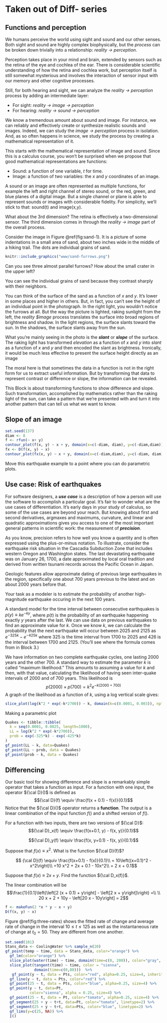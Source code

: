 # Taken out of Diff- series



## Functions and perception

<!--
As you know, a function takes one or more inputs and returns a value as output. The functions we examine in CalcZ take *quantities* as inputs and return a *quantity* as an output.
The algorithm that forms the body of the function describes arithmetic and other calculations that can turn the inputs into the output.

On the other hand, we can also use ***tables*** as functions. With a table, you specify the input, look up that input in one of the colums of the table which brings you to the right row. Then read out from that row the value in another column to be the output. The quantitative operation needed for table lookup is simple comparison. The floor/corridor/door metaphor describes table lookup as well as function evaluation.

In the previous block, we constructed functions to represent the patterns seen in data. In one example, we constructed a function $g(t) = A + B e^{-k t}$ to represent the temperature of water cooling in a mug as a function of time. In another example, we summarized the pattern of rising and falling tides.

It's common sense that data is stored in tables. But we could easily represent any smooth mathematical function, such as our basic modeling functions, as a table look-up problem. Indeed, in the era before computers, many mathematical functions were used in exactly this manner: a printed table in which a person could search for a match to the input and retrieve a value for the output.

::: {.todo}
[Picture of some nice old table.]
:::

In the computer era, we still routinely represent functions this way: data stored in computer files. For instance, an MP3 file is not much more than a sequence of numbers that record a complicated function of time: the air pressure variations of sound. Similarly, digital images record functions of $x$ and $y$ over a limited domain. Given $x$ and $y$ as input, you can look up the output by going to the right pixel.

-->

We humans perceive the world using sight and sound and our other senses. Both sight and sound are highly complex biophysically, but the *process* can be broken down trivially into a relationship: *reality $\longrightarrow$ perception*.

Perception takes place in your mind and brain, extended by sensors such as the retina of the eye and cochlea of the ear. There is considerable scientific understanding of how the retina and cochlea work, but perception itself is still somewhat mysterious and involves the interaction of sensor input with our memory and other cognitive processes.

Still, for both hearing and sight, we can analyze the *reality $\longrightarrow$ perception* process by adding an intermediate layer:

- For sight: *reality $\longrightarrow$ image $\longrightarrow$ perception*
- For hearing: *reality $\longrightarrow$ sound $\longrightarrow$ perception*

We know a tremendous amount about sound and image. For instance, we can reliably and effectively create or synthesize realistic sounds and images. Indeed, we can study the *image $\longrightarrow$ perception* process in isolation. And, as so often happens in science, we study the process by creating a mathematical representation of it.

This starts with the mathematical representation of image and sound. Since this is a calculus course, you won't be surprised when we propose that good mathematical representations are functions:

- Sound: a function of one variable, $t$ for time.
- Image: a function of two variables: the $x$ and $y$ coordinates of an image.

A sound or an image are often represented as multiple functions, for example the left and right channel of stereo sound, or the red, green, and blue planes of a digital image. But a single channel or plane is able to represent sounds or images with considerable fidelity. For simplicity, we'll stick to that: sound(t) and image(x,y).

What about the 3rd dimension? The retina is effectively a two-dimensional sensor. The third dimension comes in through the *reality $\longrightarrow$ image* part of the overall process.

Consider the image in Figure \@ref{fig:sand-1}. It is a picture of some indentations in a small area of sand, about two inches wide in the middle of a hiking trail. The dots are individual grains of sand.

```r
knitr::include_graphics("www/sand-furrows.png")
```

Can you see three almost parallel furrows? How about the small crater in the upper left?

You can see the individual grains of sand because they contrast sharply with their neighbors.


You can think of the surface of the sand as a function of $x$ and $y$. It's lower in some places and higher in others. But, in fact, you can't see the height of an individual point in the photograph. In the right light, you wouldn't notice the furrows at all. But the way the picture is lighted, raking sunlight from the left, the *reality $\longrightarrow image* process translates the surface into broad regions of brightness and shadow. In the light regions, the surface slants toward the sun. In the shadows, the surface slants away from the sun.

What you're mainly seeing in the photo is the ***slant*** or ***slope*** of the surface. The raking light has transformed *elevation* as a function of $x$ and $y$ into *slant* as a function of $x$ and $y$ and then encoded the slant as brightness. Ironically, it would be much less effective to present the surface height directly as an image

The moral here is that sometimes the data in a function is not in the right form for us to extract useful information. But by transforming that data to represent contrast or difference or slope, the information can be revealed.

This Block is about transforming functions to show difference and slope. Such transformation, accomplished by mathematics rather than the raking light of the sun, can take a pattern that we're presented with and turn it into another pattern that can tell us what we want to know.

## Slope of an image

```r
set.seed(137)
diam <- 8
f <- rfun(~ x+ y)
contour_plot(f(x, y) ~ x + y, domain(x=c(-diam, diam), y=c(-diam,diam)), contours_at = -100, fill_alpha=1, contour_color=NA, n_fill=500, fill_scale=ggplot2::scale_fill_grey())
fx <- D(f(x, y) ~ x)
contour_plot(fx(x, y) ~ x + y, domain(x=c(-diam,diam), y=c(-diam, diam)), contours_at = -100, fill_alpha=1, contour_color=NA, n_fill=500, fill_scale=ggplot2::scale_fill_grey())
```



::: {.todo}
Move this earthquake example to a point where you can do parametric plots.

:::



## Use case: Risk of earthquakes

For software designers, a ***use case*** is a description of how a person will use the software to accomplish a particular goal. It's fair to wonder what are the use cases of differentiation. It's early days in your study of calculus, so some of the use cases are beyond your reach. But knowing about first and second derivatives, argmaxes and maximums, curvature, and linear and quadratic approximations gives you access to one of the most important general patterns in scientific work: the measurement of ***precision***.

As you know, precision refers to how well you know a quantity and is often expressed using the plus-or-minus notation. To illustrate, consider the earthquake risk situation in the Cascadia Subduction Zone that includes western Oregon and Washington states. The last devastating earthquake was on January 26, 1700, a date approximated by local oral tradition and derived from written tsunami records across the Pacific Ocean in Japan.

Geologic features allow approximate dating of previous large earthquakes in the region, specifically one about 700 years previous to the latest and on about 2000 years before that. 
<!-- https://agupubs.onlinelibrary.wiley.com/doi/epdf/10.1029/97RG00222 section 6.3 -->

Your task as a modeler is to estimate the probability of another high-magnitude earthquake occuring in the next 100 years.

A standard model for the time interval between consecutive earthquakes is $p(y) \equiv k e^{-ky}$, where $p(t)$ is the probability of an earthquake happening exactly $y$ years after the last. We can use data on previous earthquakes to find an approximate value for $k$. Once we know $k$, we can calculate the probability that the next earthquake will occur between 2025 and 2125 as $e^{-325 k} - e^{-425 k}$ where 325 is the time interval from 1700 to 2025 and 426 is the interval between 1700 and 2125. (You'll see where the formula comes from in Block 3.)

We have information on two complete earthquake cycles, one lasting 2000 years and the other 700. A standard way to estimate the parameter $k$ is called "maximum likelihood." This amounts to assuming a value for $k$ and then, with that value, calculating the likelihood of having seen inter-quake intervals of 2000 and of 700 years. This likelihood is
$$p(2000) \times p(700) = k^2 e^{-k (2000 + 700)}$$ A graph of the likelihood as a function of $k$, using a log vertical scale gives:

```r
slice_plot(log(k^2 * exp(-k*2700)) ~ k, domain(k=c(0.0001, 0.003)), npts=500)
```
Making a parametric plot

```r
Quakes <- tibble::tibble(
  k = seq(0.0001, 0.0025, length=1000),
  LL = log(k^2 * exp(-k*2700)),
  prob = exp(-325*k) - exp(-425*k)         
)
gf_point(LL ~ k, data=Quakes)
gf_point(LL ~ prob, data = Quakes)
gf_point(prob ~ k, data = Quakes)
```




## Differencing

Our basic tool for showing difference and slope is a remarkably simple operator that takes a function as input. For a function with one input, the operator ${\cal D}()$ is defined as 
$${\cal D}(f) \equiv \frac{f(x + 0.1) - f(x)}{0.1}$$
Notice that the ${\cal D}()$ operator returns a **function**. The output is a linear combination of the input function $f()$ and a shifted version of $f()$.

For a function with two inputs, there are two versions of ${\cal D}$:
$${\cal D}_x(f) \equiv \frac{f(x+0.1, y) - f(x, y)}{0.1}$$

$${\cal D}_y(f) \equiv \frac{f(x, y+0.1) - f(x, y)}{0.1}$$


::: {.workedexample}
Suppose that $f(x)\equiv x^2$. What is the function ${\cal D}(f)$?

$$
{\cal D}(f) \equiv \frac{f(x+0.1) - f(x)}{0.1}\\ =
10\left((x+0.1)^2 - x^2\right)\\
=10 x^2 + 2x + 0.1 - 10x^2\\ = 2 x + 0.1$$
:::

::: {.workedexample}
Suppose that $f(x) \equiv 2 x + y$. Find the function ${\cal D_x(f)}$.

The linear combination will be 
$$\frac{1}{0.1}\left(\left[2 (x + 0.1) + y\right] - \left[2 x + y\right]\right) =\\ \\
20 x + 2 + 10y - \left[20 x - 10y\right] = 2$$
:::

```r
f <- makeFun(2 *x * y ~ x + y)
D(f(x, y) ~ x)
```

Figure \@ref(fig:three-rates) shows the fitted rate of change and average rate of change in the interval $10 \leq t \leq 125$ as well as the instantaneous rate of change at $t_0 = 50$. They are different from one another.

```r
set.seed(101)
Stans_data <- CoolingWater %>% sample_n(20)
gf_point(temp ~ time, data = Stans_data, color="orange") %>%
  gf_lm(color="orange") %>%
  slice_plot(water(time) ~ time, domain(time=c(0, 200)), color="gray", size=2, alpha = 0.5) %>%
  slice_plot(tangent(time) ~ time, color = "sienna", 
             domain(time=c(0,80)))  %>%
   gf_point(y ~ t, data = Pts, color="red", alpha=0.25, size=4, inherit=FALSE) %>%
  gf_line(y ~ t, data = Pts, color="red") %>%
  gf_point(25 ~ t, data = Pts, color="blue", alpha=0.25, size=4) %>%
  gf_point(y ~ t, data=Pt,
           color="sienna", alpha = 0.25, size=4) %>%
  gf_point(25 ~ t, data = Pt, color="tomato", alpha=0.25, size=4) %>%
  gf_segment(25 + y ~ t+t, data=Pt, color="tomato", linetype=2) %>%
  gf_segment(25 + y ~ t+t, data=Pts, color="blue", linetype=2) %>%
  gf_lims(y=c(25, NA)) %>%
  I()
```


